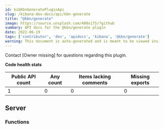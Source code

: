 ```yaml
---
id: kibKbnGeneratePluginApi
slug: /kibana-dev-docs/api/kbn-generate
title: "@kbn/generate"
image: https://source.unsplash.com/400x175/?github
summary: API docs for the @kbn/generate plugin
date: 2022-06-19
tags: ['contributor', 'dev', 'apidocs', 'kibana', '@kbn/generate']
warning: This document is auto-generated and is meant to be viewed inside our experimental, new docs system. Reach out in #docs-engineering for more info.
---
```




Contact [Owner missing] for questions regarding this plugin.

**Code health stats**

| Public API count  | Any count | Items lacking comments | Missing exports |
|-------------------|-----------|------------------------|-----------------|
| 1 | 0 | 0 | 0 |

## Server

### Functions
<DocDefinitionList data={kbnGenerateObj.server.functions}/>

